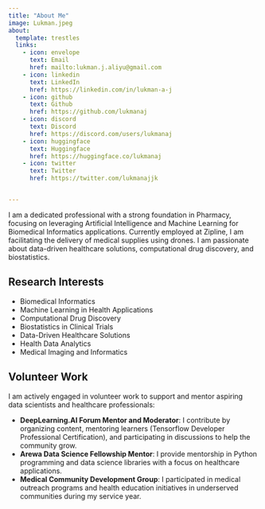 ```yaml
---
title: "About Me"
image: Lukman.jpeg
about:
  template: trestles
  links:
    - icon: envelope
      text: Email
      href: mailto:lukman.j.aliyu@gmail.com
    - icon: linkedin
      text: LinkedIn
      href: https://linkedin.com/in/lukman-a-j
    - icon: github
      text: Github
      href: https://github.com/lukmanaj
    - icon: discord
      text: Discord
      href: https://discord.com/users/lukmanaj  
    - icon: huggingface
      text: Huggingface
      href: https://huggingface.co/lukmanaj
    - icon: twitter
      text: Twitter
      href: https://twitter.com/lukmanajjk


---
```



I am a dedicated professional with a strong foundation in Pharmacy, focusing on leveraging Artificial Intelligence and Machine Learning for Biomedical Informatics applications. Currently employed at Zipline, I am facilitating the delivery of medical supplies using drones. I am passionate about data-driven healthcare solutions, computational drug discovery, and biostatistics.

## Research Interests

- Biomedical Informatics
- Machine Learning in Health Applications
- Computational Drug Discovery
- Biostatistics in Clinical Trials
- Data-Driven Healthcare Solutions
- Health Data Analytics
- Medical Imaging and Informatics

## Volunteer Work

I am actively engaged in volunteer work to support and mentor aspiring data scientists and healthcare professionals:

- **DeepLearning.AI Forum Mentor and Moderator**: I contribute by organizing content, mentoring learners (Tensorflow Developer Professional Certification), and participating in discussions to help the community grow.
- **Arewa Data Science Fellowship Mentor**: I provide mentorship in Python programming and data science libraries with a focus on healthcare applications.
- **Medical Community Development Group**: I participated in medical outreach programs and health education initiatives in underserved communities during my service year.
